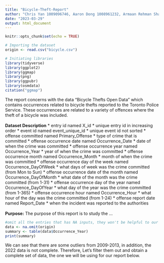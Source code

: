 ```yaml
---
title: "Bicycle-Theft-Report"
author: "Chris Yan 1009096746, Aaron Dong 1008961232, Armaan Rehman Shah 1009641309"
date: "2023-03-29"
output: html_document
---
```


```r
knitr::opts_chunk$set(echo = TRUE)
```

```r
# Importing the dataset
origin <- read.csv("bicycle.csv")
```


```r
# Initiating libraries
library(tidyverse)
library(ggplot2)
library(ggmap)
library(png)
library(ggpubr)
library(osmdata)
citation("ggmap")
```
The report concerns with the data "Bicycle Thefts Open Data" which contains occurrences related to bicycle thefts reported to the Toronto Police Service. These occurrences are related to a variety of offences where the theft of a bicycle was included.
\
\
**Dataset Description**
* entry id named X_id
  * unique entry id in increasing order
* event id named event_unique_id
  * unique event id not sorted
* offense committed named Primary_Offense
  * type of crime that is committed
* offense occurrence date named Occurrence_Date
  * date of when the crime was committed
* offense occurrence year named Occurrence_Year
  * year of when the crime was committed
* offense occurrence month named Occurrence_Month
  * month of when the crime was committed
* offense occurrence day of the week named Occurrence_DayOfWeek
  * what days of week was the crime committed (from Mon to Sun)
* offense occurrence date of the month named Occurrence_DayOfMonth
  * what date of the month was the crime committed (from 1-31)
* offense occurrence day of the year named Occurrence_DayOfYear
  * what day of the year was the crime committed (from 1-365)
* offense occurrence hour named Occurrence_Hour
  * what hour of the day was the crime committed (from 1-24)
* offense report date named Report_Date
  * when the incident was reported to the authorities
\
\
**Purpose:** The purpose of this report is to study the ...

```r
#omit all the entries that has NA inputs, they won't be helpful to our data
data <- na.omit(origin)
summary <- table(data$Occurrence_Year)
print(summary)
```

We can see that there are some outliers from 2009-2013, in addition, the 2022 data is not complete.
Therefore, Let's filter them out and obtain a complete set of data, the one we will be using for our report below.
```r



```
